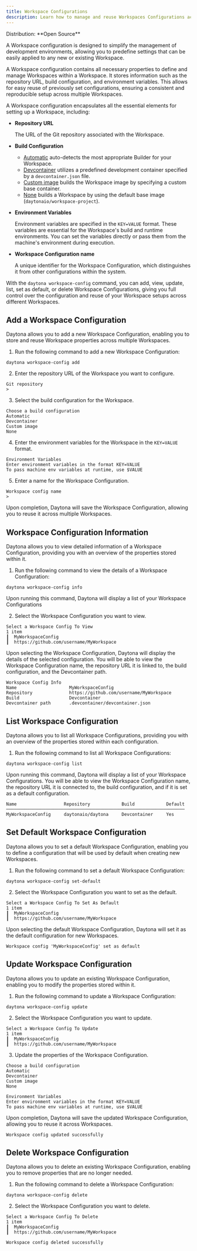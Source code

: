 ```yaml
---
title: Workspace Configurations
description: Learn how to manage and reuse Workspaces Configurations across multiple Workspaces.
---
```



<Label>
  Distribution: **Open Source**
</Label>

A Workspace configuration is designed to simplify the management of development environments, allowing you to predefine settings that can be easily applied to any new or existing Workspace.

A Workspace configuration contains all necessary properties to define and manage Workspaces within a Workspace. It stores information such as the repository URL, build configuration, and environment variables. This allows for easy reuse of previously set configurations, ensuring a consistent and reproducible setup across multiple Workspaces.

A Workspace configuration encapsulates all the essential elements for setting up a Workspace, including:

- **Repository URL**

   The URL of the Git repository associated with the Workspace.

- **Build Configuration**

  - [Automatic](/docs/usage/builders#automatic) auto-detects the most appropriate Builder for your Workspace.
  - [Devcontainer](/docs/usage/builders#dev-container) utilizes a predefined development container specified by a `devcontainer.json` file.
  - [Custom image](/docs/usage/builders#custom-image) builds the Workspace image by specifying a custom base container.
  - [None](/docs/usage/builders#none) builds a Workspace by using the default base image (`daytonaio/workspace-project`).

- **Environment Variables**

   Environment variables are specified in the `KEY=VALUE` format. These variables are essential for the Workspace's build and runtime environments. You can set the variables directly or pass them from the machine's environment during execution.

- **Workspace Configuration name**

   A unique identifier for the Workspace Configuration, which distinguishes it from other configurations within the system.

With the `daytona workspace-config` command, you can add, view, update, list, set as default, or delete Workspace Configurations, giving you full control over the configuration and reuse of your Workspace setups across different Workspaces.

## Add a Workspace Configuration

Daytona allows you to add a new Workspace Configuration, enabling you to store and reuse Workspace properties across multiple Workspaces.

1. Run the following command to add a new Workspace Configuration:

```shell
daytona workspace-config add
```

2. Enter the repository URL of the Workspace you want to configure.

```text
Git repository
>
```

3. Select the build configuration for the Workspace.

```text
Choose a build configuration
Automatic
Devcontainer
Custom image
None
```

4. Enter the environment variables for the Workspace in the `KEY=VALUE` format.

```text
Environment Variables
Enter environment variables in the format KEY=VALUE
To pass machine env variables at runtime, use $VALUE
```

5. Enter a name for the Workspace Configuration.

```text
Workspace config name
>
```

   Upon completion, Daytona will save the Workspace Configuration, allowing you to reuse it across multiple Workspaces.

## Workspace Configuration Information

Daytona allows you to view detailed information of a Workspace Configuration, providing you with an overview of the properties stored within it.

1. Run the following command to view the details of a Workspace Configuration:

```shell
daytona workspace-config info
```

Upon running this command, Daytona will display a list of your Workspace Configurations

2. Select the Workspace Configuration you want to view.

```text
Select a Workspace Config To View
1 item
┃  MyWorkspaceConfig
┃  https://github.com/username/MyWorkspace
```

   Upon selecting the Workspace Configuration, Daytona will display the details of the selected configuration. You will be able to view the Workspace Configuration name, the repository URL it is linked to, the build configuration, and the Devcontainer path.

```text
Workspace Config Info
Name                    MyWorkspaceConfig
Repository              https://github.com/username/MyWorkspace
Build                   Devcontainer
Devcontainer path       .devcontainer/devcontainer.json
```

## List Workspace Configuration

Daytona allows you to list all Workspace Configurations, providing you with an overview of the properties stored within each configuration.

1. Run the following command to list all Workspace Configurations:

```shell
daytona workspace-config list
```

Upon running this command, Daytona will display a list of your Workspace Configurations. You will be able to view the Workspace Configuration name, the repository URL it is connected to, the build configuration, and if it is set as a default configuration.

```text
Name                  Repository            Build            Default
────────────────────────────────────────────────────────────────────
MyWorkspaceConfig     daytonaio/daytona     Devcontainer     Yes
```

## Set Default Workspace Configuration

Daytona allows you to set a default Workspace Configuration, enabling you to define a configuration that will be used by default when creating new Workspaces.

1. Run the following command to set a default Workspace Configuration:

```shell
daytona workspace-config set-default
```

2. Select the Workspace Configuration you want to set as the default.

```text
Select a Workspace Config To Set As Default
1 item
┃  MyWorkspaceConfig
┃  https://github.com/username/MyWorkspace
```

   Upon selecting the default Workspace Configuration, Daytona will set it as the default configuration for new Workspaces.

```text
Workspace config 'MyWorkspaceConfig' set as default
```

## Update Workspace Configuration

Daytona allows you to update an existing Workspace Configuration, enabling you to modify the properties stored within it.

1. Run the following command to update a Workspace Configuration:

```shell
daytona workspace-config update
```

2. Select the Workspace Configuration you want to update.

```text
Select a Workspace Config To Update
1 item
┃  MyWorkspaceConfig
┃  https://github.com/username/MyWorkspace
```

3. Update the properties of the Workspace Configuration.

```text
Choose a build configuration
Automatic
Devcontainer
Custom image
None
```

```text
Environment Variables
Enter environment variables in the format KEY=VALUE
To pass machine env variables at runtime, use $VALUE
```

Upon completion, Daytona will save the updated Workspace Configuration, allowing you to reuse it across Workspaces.

```text
Workspace config updated successfully
```

## Delete Workspace Configuration

Daytona allows you to delete an existing Workspace Configuration, enabling you to remove properties that are no longer needed.

1. Run the following command to delete a Workspace Configuration:

```shell
daytona workspace-config delete
```

2. Select the Workspace Configuration you want to delete.

```text
Select a Workspace Config To Delete
1 item
┃  MyWorkspaceConfig
┃  https://github.com/username/MyWorkspace
```

```text
Workspace config deleted successfully
```
